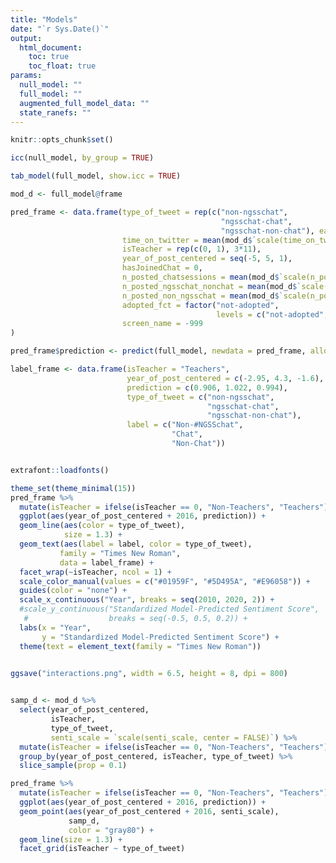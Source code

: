 ```yaml
---
title: "Models"
date: "`r Sys.Date()`"
output:
  html_document:
    toc: true
    toc_float: true
params:
  null_model: ""
  full_model: ""
  augmented_full_model_data: ""
  state_ranefs: ""
---
```


```r
knitr::opts_chunk$set()
```

```r
icc(null_model, by_group = TRUE)

tab_model(full_model, show.icc = TRUE)
```

```r
mod_d <- full_model@frame

pred_frame <- data.frame(type_of_tweet = rep(c("non-ngsschat", 
                                               "ngsschat-chat", 
                                               "ngsschat-non-chat"), each = 2*11),
                         time_on_twitter = mean(mod_d$`scale(time_on_twitter)`),
                         isTeacher = rep(c(0, 1), 3*11),
                         year_of_post_centered = seq(-5, 5, 1),
                         hasJoinedChat = 0,
                         n_posted_chatsessions = mean(mod_d$`scale(n_posted_chatsessions)`),
                         n_posted_ngsschat_nonchat = mean(mod_d$`scale(n_posted_ngsschat_nonchat)`),
                         n_posted_non_ngsschat = mean(mod_d$`scale(n_posted_non_ngsschat)`),
                         adopted_fct = factor("not-adopted",
                                              levels = c("not-adopted", "adopted", "missing")),
                         screen_name = -999
)

pred_frame$prediction <- predict(full_model, newdata = pred_frame, allow.new.levels = TRUE)

label_frame <- data.frame(isTeacher = "Teachers",
                          year_of_post_centered = c(-2.95, 4.3, -1.6),
                          prediction = c(0.906, 1.022, 0.994),
                          type_of_tweet = c("non-ngsschat", 
                                            "ngsschat-chat", 
                                            "ngsschat-non-chat"),
                          label = c("Non-#NGSSchat",
                                    "Chat",
                                    "Non-Chat"))


extrafont::loadfonts()

theme_set(theme_minimal(15))
pred_frame %>% 
  mutate(isTeacher = ifelse(isTeacher == 0, "Non-Teachers", "Teachers")) %>% 
  ggplot(aes(year_of_post_centered + 2016, prediction)) +
  geom_line(aes(color = type_of_tweet), 
            size = 1.3) +
  geom_text(aes(label = label, color = type_of_tweet),
           family = "Times New Roman",
           data = label_frame) +
  facet_wrap(~isTeacher, ncol = 1) +
  scale_color_manual(values = c("#01959F", "#5D495A", "#E96058")) +
  guides(color = "none") +
  scale_x_continuous("Year", breaks = seq(2010, 2020, 2)) +
  #scale_y_continuous("Standardized Model-Predicted Sentiment Score", 
   #                  breaks = seq(-0.5, 0.5, 0.2)) +
  labs(x = "Year", 
       y = "Standardized Model-Predicted Sentiment Score") +
  theme(text = element_text(family = "Times New Roman"))

 
ggsave("interactions.png", width = 6.5, height = 8, dpi = 800)


samp_d <- mod_d %>% 
  select(year_of_post_centered, 
         isTeacher, 
         type_of_tweet, 
         senti_scale = `scale(senti_scale, center = FALSE)`) %>% 
  mutate(isTeacher = ifelse(isTeacher == 0, "Non-Teachers", "Teachers")) %>% 
  group_by(year_of_post_centered, isTeacher, type_of_tweet) %>% 
  slice_sample(prop = 0.1) 

pred_frame %>% 
  mutate(isTeacher = ifelse(isTeacher == 0, "Non-Teachers", "Teachers")) %>% 
  ggplot(aes(year_of_post_centered + 2016, prediction)) +
  geom_point(aes(year_of_post_centered + 2016, senti_scale),
             samp_d,
             color = "gray80") +
  geom_line(size = 1.3) +
  facet_grid(isTeacher ~ type_of_tweet)
```

